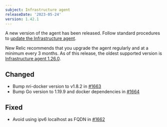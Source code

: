 ```yaml
---
subject: Infrastructure agent
releaseDate: '2023-05-24'
version: 1.42.1
---
```


A new version of the agent has been released. Follow standard procedures to [update the Infrastructure agent](/docs/infrastructure/install-configure-manage-infrastructure/update-or-uninstall/update-infrastructure-agent).

New Relic recommends that you upgrade the agent regularly and at a minimum every 3 months. As of this release, the oldest supported version is [Infrastructure agent 1.26.0](https://docs.newrelic.com/docs/release-notes/infrastructure-release-notes/infrastructure-agent-release-notes/new-relic-infrastructure-agent-1260/).

## Changed
* Bump nri-docker version to v1.8.2 in [#1663](https://github.com/newrelic/infrastructure-agent/pull/1663)
* Bump Go version to 1.19.9 and docker dependencies in [#1664](https://github.com/newrelic/infrastructure-agent/pull/1664)

## Fixed
* Avoid using ipv6 localhost as FQDN in [#1662](https://github.com/newrelic/infrastructure-agent/pull/1662)
